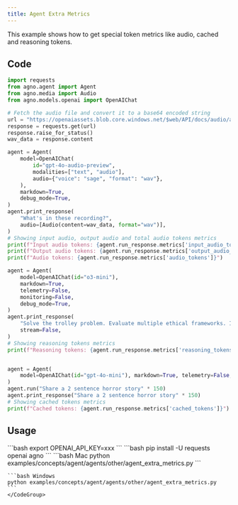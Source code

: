 ```yaml
---
title: Agent Extra Metrics
---
```


This example shows how to get special token metrics like audio, cached and reasoning tokens.

## Code

```python examples/concepts/agent/agents/other/agent_extra_metrics.py
import requests
from agno.agent import Agent
from agno.media import Audio
from agno.models.openai import OpenAIChat

# Fetch the audio file and convert it to a base64 encoded string
url = "https://openaiassets.blob.core.windows.net/$web/API/docs/audio/alloy.wav"
response = requests.get(url)
response.raise_for_status()
wav_data = response.content

agent = Agent(
    model=OpenAIChat(
        id="gpt-4o-audio-preview",
        modalities=["text", "audio"],
        audio={"voice": "sage", "format": "wav"},
    ),
    markdown=True,
    debug_mode=True,
)
agent.print_response(
    "What's in these recording?",
    audio=[Audio(content=wav_data, format="wav")],
)
# Showing input audio, output audio and total audio tokens metrics
print(f"Input audio tokens: {agent.run_response.metrics['input_audio_tokens']}")
print(f"Output audio tokens: {agent.run_response.metrics['output_audio_tokens']}")
print(f"Audio tokens: {agent.run_response.metrics['audio_tokens']}")

agent = Agent(
    model=OpenAIChat(id="o3-mini"),
    markdown=True,
    telemetry=False,
    monitoring=False,
    debug_mode=True,
)
agent.print_response(
    "Solve the trolley problem. Evaluate multiple ethical frameworks. Include an ASCII diagram of your solution.",
    stream=False,
)
# Showing reasoning tokens metrics
print(f"Reasoning tokens: {agent.run_response.metrics['reasoning_tokens']}")


agent = Agent(
    model=OpenAIChat(id="gpt-4o-mini"), markdown=True, telemetry=False, monitoring=False
)
agent.run("Share a 2 sentence horror story" * 150)
agent.print_response("Share a 2 sentence horror story" * 150)
# Showing cached tokens metrics
print(f"Cached tokens: {agent.run_response.metrics['cached_tokens']}")
```

## Usage

<Steps>
  <Snippet file="create-venv-step.mdx" />

  <Step title="Set your API key">
    ```bash
    export OPENAI_API_KEY=xxx
    ```
  </Step>

  <Step title="Install libraries">
    ```bash
    pip install -U requests openai agno
    ```
  </Step>

  <Step title="Run Agent">
    <CodeGroup>
    ```bash Mac
    python examples/concepts/agent/agents/other/agent_extra_metrics.py
    ```

    ```bash Windows
    python examples/concepts/agent/agents/other/agent_extra_metrics.py
    ```
    </CodeGroup>
  </Step>
</Steps> 